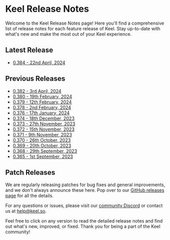 # Keel Release Notes

Welcome to the Keel Release Notes page! Here you'll find a comprehensive list of release notes for each feature release of Keel. Stay up-to-date with what's new and make the most out of your Keel experience.

## Latest Release

- [0.384 - 22nd April, 2024](/release-notes/0.384)

## Previous Releases

- [0.382 - 3rd April, 2024](/release-notes/0.382)
- [0.380 - 19th February, 2024](/release-notes/0.380)
- [0.379 - 12th February, 2024](/release-notes/0.379)
- [0.378 - 2nd February, 2024](/release-notes/0.378)
- [0.376 - 17th January, 2024](/release-notes/0.376)
- [0.374 - 18th December, 2023](/release-notes/0.374)
- [0.373 - 27th November, 2023](/release-notes/0.373)
- [0.372 - 15th November, 2023](/release-notes/0.372)
- [0.371 - 9th November, 2023](/release-notes/0.371)
- [0.370 - 26th October, 2023](/release-notes/0.370)
- [0.369 - 20th October, 2023](/release-notes/0.369)
- [0.368 - 29th September, 2023](/release-notes/0.368)
- [0.365 - 1st September, 2023](/release-notes/0.365)

## Patch Releases

We are regularly releasing patches for bug fixes and general improvements, and we don't always announce these here. Pop over to our [GitHub releases page](https://github.com/teamkeel/keel/releases) for all the details.

For any questions or issues, please visit our [community Discord](https://keel.so/discord) or contact us at help@keel.so.

Feel free to click on any version to read the detailed release notes and find out what's new, improved, or fixed. Thank you for being a part of the Keel community!
